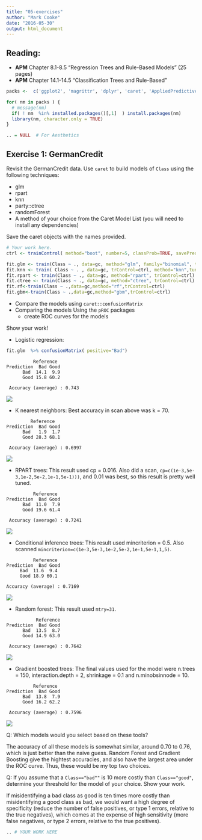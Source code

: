 ```yaml
---
title: "05-exercises"
author: "Mark Cooke"
date: "2016-05-30"
output: html_document
---
```


## Reading:
- **APM** Chapter 8.1-8.5 "Regression Trees and Rule-Based Models" (25 pages)
- **APM** Chapter 14.1-14.5 "Classification Trees and Rule-Based"

```r
packs <-  c('ggplot2', 'magrittr', 'dplyr', 'caret', 'AppliedPredictiveModeling')

for( nm in packs ) {
  # message(nm)
  if( ! nm  %in% installed.packages()[,1]  ) install.packages(nm)
  library(nm, character.only = TRUE)
}

.. = NULL  # For Aesthetics

```


## Exercise 1: GermanCredit

Revisit the GermanCredit data. Use `caret` to build models of `Class` using the following techniques:

- glm
- rpart
- knn
- party::ctree
- randomForest
- A method of your choice from the Caret Model List (you will need to install any dependencies)

Save the caret objects with the names provided.

```r

# Your work here.
ctrl <- trainControl( method="boot", number=5, classProb=TRUE, savePrediction=TRUE )

fit.glm <- train(Class ~ ., data=gc, method="glm", family="binomial", trControl=ctrl)
fit.knn <- train( Class ~ . , data=gc, trControl=ctrl, method="knn",tuneGrid=data.frame( k=c(10,30,50,70,90,110)))
fit.rpart <- train(Class ~ ., data=gc, method="rpart", trControl=ctrl)
fit.ctree <- train(Class ~ ., data=gc, method="ctree", trControl=ctrl)
fit.rf<-train(Class ~ .,data=gc,method="rf",trControl=ctrl)
fit.gbm<-train(Class ~ .,data=gc,method="gbm",trControl=ctrl)
```


- Compare the models using `caret::confusionMatrix`
- Comparing the models Using the `pROC` packages
  - create ROC curves for the models

Show your work!

- Logistic regression:
```r
fit.glm  %>% confusionMatrix( positive="Bad")
```
```
          Reference
Prediction  Bad Good
      Bad  14.1  9.9
      Good 15.8 60.2
                           
 Accuracy (average) : 0.743
```

![](ROC_glm.png)

- K nearest neighbors:
Best accuracy in scan above was k = 70.
```
         Reference
Prediction  Bad Good
      Bad   1.9  1.7
      Good 28.3 68.1
                            
 Accuracy (average) : 0.6997
```

![](ROC_knn.png)

- RPART trees:
This result used cp = 0.016.  Also did a scan, `cp=c(1e-3,5e-3,1e-2,5e-2,1e-1,5e-1)))`, and 0.01 was best, so this result is pretty well tuned.
```
          Reference
Prediction  Bad Good
      Bad  11.0  7.9
      Good 19.6 61.4
                            
 Accuracy (average) : 0.7241
 ```
 
 ![](ROC_rpart.png)
 
 - Conditional inference trees:
This result used mincriterion = 0.5.  Also scanned  `mincriterion=c(1e-3,5e-3,1e-2,5e-2,1e-1,5e-1,1,5)`.
 ```
           Reference
Prediction  Bad Good
      Bad  11.6  9.4
      Good 18.9 60.1
                            
 Accuracy (average) : 0.7169
```

 ![](ROC_ctree.png)

 - Random forest:
This result used `mtry=31`.
```
           Reference
Prediction  Bad Good
      Bad  13.5  8.7
      Good 14.9 63.0
                            
 Accuracy (average) : 0.7642
```

 ![](ROC_rf.png)

 - Gradient boosted trees:
 The final values used for the model were n.trees = 150, interaction.depth = 2, shrinkage = 0.1
 and n.minobsinnode = 10. 
```
          Reference
Prediction  Bad Good
      Bad  13.8  7.9
      Good 16.2 62.2
                            
 Accuracy (average) : 0.7596
 ```

 ![](ROC_rf.png)

Q: Which models would you select based on these tools?

The accuracy of all these models is somewhat similar, around 0.70 to 0.76, which is just better than the naive guess.  Random Forest and Gradient Boosting give the hightest accuracies, and also have the largest area under the ROC curve.  Thus, these would be my top two choices.

Q: If you assume that a `Class=="bad""` is 10 more costly than `Class=="good"`, determine your threshold for the model of your choice.  Show your work.

If misidentifying a bad class as good is ten times more costly than misidentifying a good class as bad, we would want a high degree of specificity (reduce the number of false positives, or type 1 errors, relative to the true negatives), which comes at the expense of high sensitivity (more false negatives, or type 2 errors, relative to the true positives).


```r

.. # YOUR WORK HERE


```

